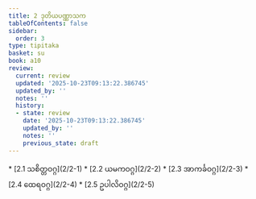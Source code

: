 ```yaml
---
title: 2 ဒုတိယပဏ္ဏာသက
tableOfContents: false
sidebar:
  order: 3
type: tipitaka
basket: su
book: a10
review:
  current: review
  updated: '2025-10-23T09:13:22.386745'
  updated_by: ''
  notes: ''
  history:
  - state: review
    date: '2025-10-23T09:13:22.386745'
    updated_by: ''
    notes: ''
    previous_state: draft
---
```



<ReviewStatus review={frontmatter.review} showDetails={true} />

<HypothesisAnnotation frontmatter={frontmatter} />

<DynamicBreadcrumb />



<TableOfContents book="a10" section="2">
* [2.1 သစိတ္တဝဂ္ဂ](2/2-1)
* [2.2 ယမကဝဂ္ဂ](2/2-2)
* [2.3 အာကင်္ခဝဂ္ဂ](2/2-3)
* [2.4 ထေရဝဂ္ဂ](2/2-4)
* [2.5 ဥပါလိဝဂ္ဂ](2/2-5)
</TableOfContents>